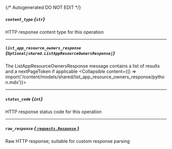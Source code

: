 {/* Autogenerated DO NOT EDIT  */}

##### `content_type` *{`str`}*
HTTP response content type for this operation

---
##### `list_app_resource_owners_response` *{`Optional[shared.ListAppResourceOwnersResponse]`}*
The ListAppResourceOwnersResponse message contains a list of results and a nextPageToken if applicable
<Collapsible content={() => import('/content/models/shared/list_app_resource_owners_response/python.mdx')}>
</Collapsible>

---
##### `status_code` *{`int`}*
HTTP response status code for this operation

---
##### `raw_response` [*{ `requests.Response` }*](https://requests.readthedocs.io/en/latest/api/#requests.Response)
Raw HTTP response; suitable for custom response parsing

